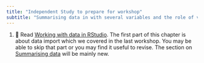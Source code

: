 ```yaml
---
title: "Independent Study to prepare for workshop"
subtitle: "Summarising data in with several variables and the role of variables in analysis"
---
```


1.  📖 Read [Working with data in RStudio](https://3mmarand.github.io/comp4biosci/working_with_data_rstudio.html). The first part of this chapter is about data import which we covered in the last workshop. You may be able to skip that part or you may find it useful to revise. The section on [Summarising data](https://3mmarand.github.io/comp4biosci/working_with_data_rstudio.html#summarising-data) will be mainly new.



